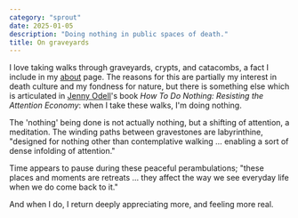 ```yaml
---
category: "sprout"
date: 2025-01-05
description: "Doing nothing in public spaces of death."
title: On graveyards
---
```


I love taking walks through graveyards, crypts, and catacombs, a fact I include in my [about](/about) page. The reasons for this are partially my interest in death culture and my fondness for nature, but there is something else which is articulated in [Jenny Odell](https://www.jennyodell.com/)'s book _How To Do Nothing: Resisting the Attention Economy_: when I take these walks, I'm doing nothing.

The 'nothing' being done is not actually nothing, but a shifting of attention, a meditation. The winding paths between gravestones are labyrinthine, "designed for nothing other than contemplative walking &hellip; enabling a sort of dense infolding of attention."

Time appears to pause during these peaceful perambulations; "these places and moments are retreats &hellip; they affect the way we see everyday life when we do come back to it."

And when I do, I return deeply appreciating more, and feeling more real.
